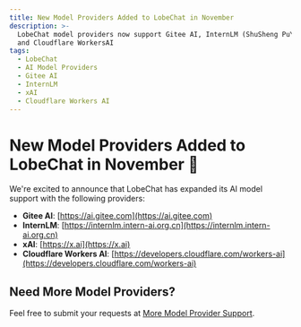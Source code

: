```yaml
---
title: New Model Providers Added to LobeChat in November
description: >-
  LobeChat model providers now support Gitee AI, InternLM (ShuSheng PuYu), xAI,
  and Cloudflare WorkersAI
tags:
  - LobeChat
  - AI Model Providers
  - Gitee AI
  - InternLM
  - xAI
  - Cloudflare Workers AI
---
```


# New Model Providers Added to LobeChat in November 🎉

We're excited to announce that LobeChat has expanded its AI model support with the following providers:

- **Gitee AI**: [https://ai.gitee.com](https://ai.gitee.com)
- **InternLM**: [https://internlm.intern-ai.org.cn](https://internlm.intern-ai.org.cn)
- **xAI**: [https://x.ai](https://x.ai)
- **Cloudflare Workers AI**: [https://developers.cloudflare.com/workers-ai](https://developers.cloudflare.com/workers-ai)

## Need More Model Providers?

Feel free to submit your requests at [More Model Provider Support](https://github.com/lobehub/lobe-chat/discussions/6157).
